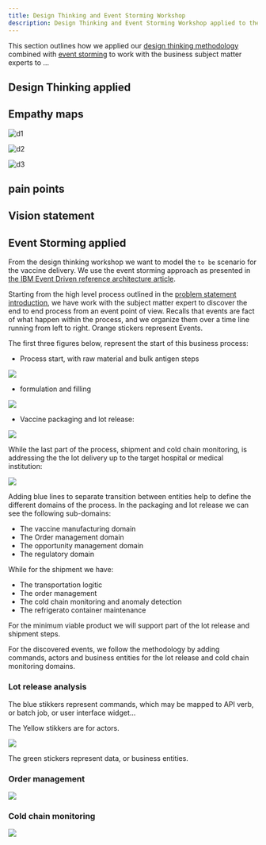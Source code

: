 ```yaml
---
title: Design Thinking and Event Storming Workshop
description: Design Thinking and Event Storming Workshop applied to the vaccine delivery process
---
```


This section outlines how we applied our [design thinking methodology](https://www.ibm.com/garage/method/practices/think/enterprise-design-thinking/) combined with [event storming](https://ibm-cloud-architecture.github.io/refarch-eda/methodology/event-storming/) to work with the business subject matter experts to ...

## Design Thinking applied

## Empathy maps

 ![d1](./images/dtw-julia-emap.png)

 ![d2](./images/dtw-ganesh-emap.png)

 ![d3](./images/dtw-maria-emap.png)


## pain points

## Vision statement


## Event Storming applied

From the design thinking workshop we want to model the `to be` scenario for the vaccine delivery. We use the event storming approach as presented in [the IBM Event Driven reference architecture article](https://ibm-cloud-architecture.github.io/refarch-eda/methodology/event-storming/). 

Starting from the high level process outlined in the [problem statement introduction](../index), we have work with the subject matter expert to discover the end to end process from an event point of view. Recalls that events are fact of what happen within the process, and we organize them over a time line running from left to right. Orange stickers represent Events.

The first three figures below, represent the start of this business process:

* Process start, with raw material and bulk antigen steps

 ![](./images/es-bp1.png)

* formulation and filling

 ![](./images/es-bp2.png)

* Vaccine packaging and lot release:

 ![](./images/es-bp3.png)

While the last part of the process, shipment and cold chain monitoring, is addressing the the lot delivery up to the target hospital or medical institution: 

 ![](./images/es-bp4.png)

Adding blue lines to separate transition between entities help to define the different domains of the process. In the packaging and lot release we can see the following sub-domains:

* The vaccine manufacturing domain
* The Order management domain
* The opportunity management domain
* The regulatory domain

While for the shipment we have:

* The transportation logitic
* The order management
* The cold chain monitoring and anomaly detection 
* The refrigerato container maintenance

For the minimum viable product we will support part of the lot release and shipment steps.

For the discovered events, we follow the methodology by adding commands, actors and business entities for the lot release and cold chain monitoring domains.

### Lot release analysis

The blue stikkers represent commands, which may be mapped to API verb, or batch job, or user interface widget...

The Yellow stikkers are for actors.

![](./images/es-lot-release.png)

The green stickers represent data, or business entities.


### Order management

 ![](./images/es-order.png)


### Cold chain monitoring

![](./images/es-cold-chain.png)